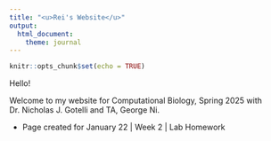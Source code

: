 ```yaml
---
title: "<u>Rei's Website</u>"
output: 
  html_document:
    theme: journal
---
```


```r
knitr::opts_chunk$set(echo = TRUE)
```

Hello!

Welcome to my website for Computational Biology, Spring 2025 with Dr. Nicholas J. Gotelli and TA, George Ni.

- Page created for January 22 | Week 2 | Lab Homework

